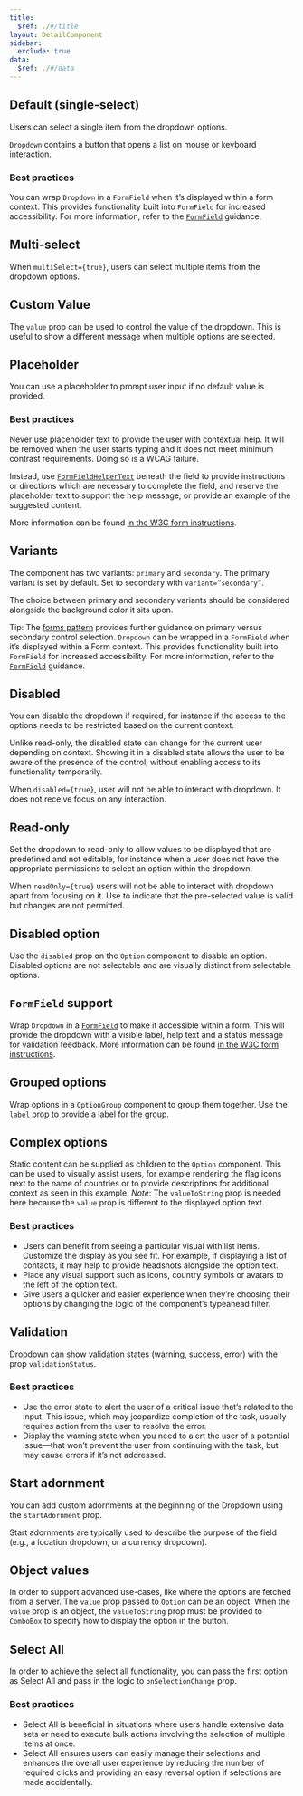 ```yaml
---
title:
  $ref: ./#/title
layout: DetailComponent
sidebar:
  exclude: true
data:
  $ref: ./#/data
---
```


<LivePreviewControls>
<LivePreview componentName="dropdown" exampleName="Default">

## Default (single-select)

Users can select a single item from the dropdown options.

`Dropdown` contains a button that opens a list on mouse or keyboard interaction.

### Best practices

You can wrap `Dropdown` in a `FormField` when it’s displayed within a form context. This provides functionality built into `FormField` for increased accessibility. For more information, refer to the [`FormField`](../form-field) guidance.

</LivePreview>

<LivePreview componentName="dropdown" exampleName="Multiselect" displayName="Multi-select" >

## Multi-select

When `multiSelect={true}`, users can select multiple items from the dropdown options.

</LivePreview>

<LivePreview componentName="dropdown" exampleName="CustomValue" >

## Custom Value

The `value` prop can be used to control the value of the dropdown. This is useful to show a different message when multiple options are selected.

</LivePreview>

<LivePreview componentName="dropdown" exampleName="Placeholder" >

## Placeholder

You can use a placeholder to prompt user input if no default value is provided.

### Best practices

Never use placeholder text to provide the user with contextual help. It will be removed when the user starts typing and it does not meet minimum contrast requirements. Doing so is a WCAG failure.

Instead, use [`FormFieldHelperText`](/salt/components/form-field/examples#helper-text) beneath the field to provide instructions or directions which are necessary to complete the field, and reserve the placeholder text to support the help message, or provide an example of the suggested content.

More information can be found [in the W3C form instructions](https://www.w3.org/WAI/tutorials/forms/instructions/).

</LivePreview>

<LivePreview componentName="dropdown" exampleName="Variants" >

## Variants

The component has two variants: `primary` and `secondary`. The primary variant is set by default. Set to secondary with `variant=”secondary”`.

The choice between primary and secondary variants should be considered alongside the background color it sits upon.

Tip: The [forms pattern](/salt/patterns/forms) provides further guidance on primary versus secondary control selection. `Dropdown` can be wrapped in a `FormField` when it’s displayed within a Form context. This provides functionality built into `FormField` for increased accessibility. For more information, refer to the [`FormField`](../form-field) guidance.

</LivePreview>

<LivePreview componentName="dropdown" exampleName="Disabled" >

## Disabled

You can disable the dropdown if required, for instance if the access to the options needs to be restricted based on the current context.

Unlike read-only, the disabled state can change for the current user depending on context. Showing it in a disabled state allows the user to be aware of the presence of the control, without enabling access to its functionality temporarily.

When `disabled={true}`, user will not be able to interact with dropdown. It does not receive focus on any interaction.

</LivePreview>

<LivePreview componentName="dropdown" exampleName="Readonly" displayName="Read-only" >

## Read-only

Set the dropdown to read-only to allow values to be displayed that are predefined and not editable, for instance when a user does not have the appropriate permissions to select an option within the dropdown.

When `readOnly={true}` users will not be able to interact with dropdown apart from focusing on it.
Use to indicate that the pre-selected value is valid but changes are not permitted.

</LivePreview>
  
<LivePreview componentName="dropdown" exampleName="DisabledOption" >

## Disabled option

Use the `disabled` prop on the `Option` component to disable an option. Disabled options are not selectable and are visually distinct from selectable options.

</LivePreview>

<LivePreview componentName="dropdown" exampleName="WithFormField" displayName="FormField support" >

## `FormField` support

Wrap `Dropdown` in a [`FormField`](/salt/components/form-field) to make it accessible within a form. This will provide the dropdown with a visible label, help text and a status message for validation feedback. More information can be found [in the W3C form instructions](https://www.w3.org/WAI/tutorials/forms/instructions/).

</LivePreview>

<LivePreview componentName="dropdown" exampleName="Grouped" >

## Grouped options

Wrap options in a `OptionGroup` component to group them together. Use the `label` prop to provide a label for the group.

</LivePreview>

<LivePreview componentName="dropdown" exampleName="ComplexOptions" >

## Complex options

Static content can be supplied as children to the `Option` component. This can be used to visually assist users, for example rendering the flag icons next to the name of countries or to provide descriptions for additional context as seen in this example.
_Note_: The `valueToString` prop is needed here because the `value` prop is different to the displayed option text.

### Best practices

- Users can benefit from seeing a particular visual with list items. Customize the display as you see fit. For example, if displaying a list of contacts, it may help to provide headshots alongside the option text.
- Place any visual support such as icons, country symbols or avatars to the left of the option text.
- Give users a quicker and easier experience when they’re choosing their options by changing the logic of the component’s typeahead filter.

</LivePreview>

<LivePreview componentName="dropdown" exampleName="Validation" >

## Validation

Dropdown can show validation states (warning, success, error) with the prop `validationStatus`.

### Best practices

- Use the error state to alert the user of a critical issue that’s related to the input. This issue, which may jeopardize completion of the task, usually requires action from the user to resolve the error.
- Display the warning state when you need to alert the user of a potential issue—that won’t prevent the user from continuing with the task, but may cause errors if it’s not addressed.

</LivePreview>

<LivePreview componentName="dropdown" exampleName="StartAdornment" >

## Start adornment

You can add custom adornments at the beginning of the Dropdown using the `startAdornment` prop.

Start adornments are typically used to describe the purpose of the field (e.g., a location dropdown, or a currency dropdown).

</LivePreview>

<LivePreview componentName="dropdown" exampleName="ObjectValues" >

## Object values

In order to support advanced use-cases, like where the options are fetched from a server. The `value` prop passed to `Option` can be an object.
When the `value` prop is an object, the `valueToString` prop must be provided to `ComboBox` to specify how to display the option in the button.

</LivePreview>
<LivePreview componentName="dropdown" exampleName="SelectAll" >

## Select All

In order to achieve the select all functionality, you can pass the first option as Select All and pass in the logic to `onSelectionChange` prop.

### Best practices

- Select All is beneficial in situations where users handle extensive data sets or need to execute bulk actions involving the selection of multiple items at once.
- Select All ensures users can easily manage their selections and enhances the overall user experience by reducing the number of required clicks and providing an easy reversal option if selections are made accidentally.

</LivePreview>
</LivePreviewControls>
